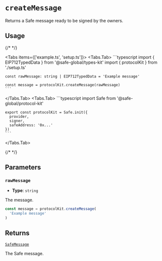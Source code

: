 
# `createMessage`

Returns a Safe message ready to be signed by the owners.

## Usage

{/* <!-- vale off --> */}

<Tabs items={['example.ts', 'setup.ts']}>
  <Tabs.Tab>
    ```typescript
    import { EIP712TypedData } from '@safe-global/types-kit'
    import { protocolKit } from './setup.ts'

    const rawMessage: string | EIP712TypedData = 'Example message'

    const message = protocolKit.createMessage(rawMessage)
    ```
  </Tabs.Tab>
  <Tabs.Tab>
    ```typescript
    import Safe from '@safe-global/protocol-kit'

    export const protocolKit = Safe.init({
      provider,
      signer,
      safeAddress: '0x...'
    })
    ```
  </Tabs.Tab>
</Tabs>

{/* <!-- vale on --> */}

## Parameters

### `rawMessage`

- **Type**: `string`

The message.

```typescript focus=2
const message = protocolKit.createMessage(
  'Example message'
)
```

## Returns

[`SafeMessage`](https://github.com/safe-global/safe-core-sdk/blob/main/packages/types-kit/src/types.ts#L62-L68)

The Safe message.
